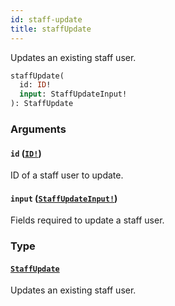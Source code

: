 ```yaml
---
id: staff-update
title: staffUpdate
---
```


Updates an existing staff user.

```graphql
staffUpdate(
  id: ID!
  input: StaffUpdateInput!
): StaffUpdate

```

### Arguments

#### `id` ([`ID!`](../../../developer/api-reference/scalars/id))

ID of a staff user to update.

#### `input` ([`StaffUpdateInput!`](../../../developer/api-reference/inputs/staff-update-input))

Fields required to update a staff user.

### Type

#### [`StaffUpdate`](../../../developer/api-reference/objects/staff-update)

Updates an existing staff user.
